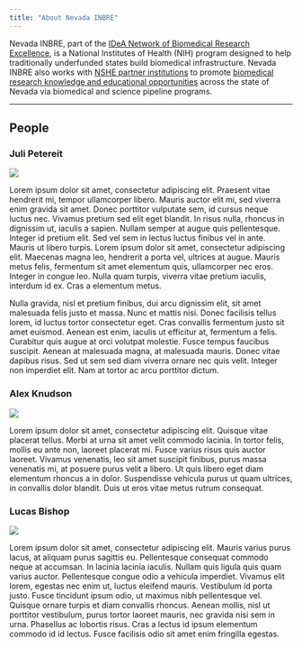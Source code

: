 ```yaml
---
title: "About Nevada INBRE"
---
```


Nevada INBRE, part of the [IDeA Network of Biomedical Research Excellence](https://www.nigms.nih.gov/Research/DRCB/IDeA/Pages/INBRE.aspx), is a National Institutes of Health (NIH) program designed to help traditionally underfunded states build biomedical infrastructure. Nevada INBRE also works with [NSHE partner institutions](https://med.unr.edu/inbre/about-us/partner-institutions) to promote [biomedical research knowledge and educational opportunities](https://med.unr.edu/inbre/programs-and-projects) across the state of Nevada via biomedical and science pipeline programs.

---

## People

<div class="people"><!--contains person blocks (fixes formatting)-->

<div class="person">
### Juli Petereit

<img src="img/labrador-retriever.jpg">

Lorem ipsum dolor sit amet, consectetur adipiscing elit. Praesent vitae hendrerit mi, tempor ullamcorper libero. Mauris auctor elit mi, sed viverra enim gravida sit amet. Donec porttitor vulputate sem, id cursus neque luctus nec. Vivamus pretium sed elit eget blandit. In risus nulla, rhoncus in dignissim ut, iaculis a sapien. Nullam semper at augue quis pellentesque. Integer id pretium elit. Sed vel sem in lectus luctus finibus vel in ante. Mauris ut libero turpis. Lorem ipsum dolor sit amet, consectetur adipiscing elit. Maecenas magna leo, hendrerit a porta vel, ultrices at augue. Mauris metus felis, fermentum sit amet elementum quis, ullamcorper nec eros. Integer in congue leo. Nulla quam turpis, viverra vitae pretium iaculis, interdum id ex. Cras a elementum metus.

Nulla gravida, nisl et pretium finibus, dui arcu dignissim elit, sit amet malesuada felis justo et massa. Nunc et mattis nisi. Donec facilisis tellus lorem, id luctus tortor consectetur eget. Cras convallis fermentum justo sit amet euismod. Aenean est enim, iaculis ut efficitur at, fermentum a felis. Curabitur quis augue at orci volutpat molestie. Fusce tempus faucibus suscipit. Aenean at malesuada magna, at malesuada mauris. Donec vitae dapibus risus. Sed ut sem sed diam viverra ornare nec quis velit. Integer non imperdiet elit. Nam at tortor ac arcu porttitor dictum.

</div>


<div class="person">
### Alex Knudson

<img src="img/red-fox.jpg">

Lorem ipsum dolor sit amet, consectetur adipiscing elit. Quisque vitae placerat tellus. Morbi at urna sit amet velit commodo lacinia. In tortor felis, mollis eu ante non, laoreet placerat mi. Fusce varius risus quis auctor laoreet. Vivamus venenatis, leo sit amet suscipit finibus, purus massa venenatis mi, at posuere purus velit a libero. Ut quis libero eget diam elementum rhoncus a in dolor. Suspendisse vehicula purus ut quam ultrices, in convallis dolor blandit. Duis ut eros vitae metus rutrum consequat.

</div>


<div class="person">
### Lucas Bishop

<img src="img/bald-eagle.jpg">

Lorem ipsum dolor sit amet, consectetur adipiscing elit. Mauris varius purus lacus, at aliquam purus sagittis eu. Pellentesque consequat commodo neque at accumsan. In lacinia lacinia iaculis. Nullam quis ligula quis quam varius auctor. Pellentesque congue odio a vehicula imperdiet. Vivamus elit lorem, egestas nec enim ut, luctus eleifend mauris. Vestibulum id porta justo. Fusce tincidunt ipsum odio, ut maximus nibh pellentesque vel. Quisque ornare turpis et diam convallis rhoncus. Aenean mollis, nisl ut porttitor vestibulum, purus tortor laoreet mauris, nec gravida nisi sem in urna. Phasellus ac lobortis risus. Cras a lectus id ipsum elementum commodo id id lectus. Fusce facilisis odio sit amet enim fringilla egestas.

</div>

</div><!--end container-->
